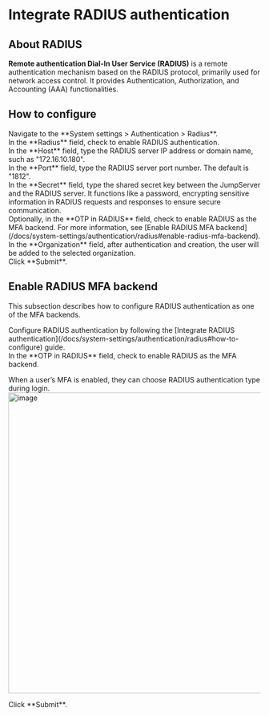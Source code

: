 # Integrate RADIUS authentication <Icon name="xpackTip"/>

## About RADIUS
**Remote authentication Dial-In User Service (RADIUS)** is a remote authentication mechanism based on the RADIUS protocol, primarily used for network access control. It provides Authentication, Authorization, and Accounting (AAA) functionalities.

## How to configure

<Steps>

<div>
<Nav name="system-settings" />
</div>

<div>
Navigate to the **System settings > Authentication > Radius**.
</div>

<div>
In the **Radius** field, check to enable RADIUS authentication.
</div>

<div>
In the **Host** field, type the RADIUS server IP address or domain name, such as "172.16.10.180".
</div>

<div>
In the **Port** field, type the RADIUS server port number. The default is "1812".
</div>

<div>
In the **Secret** field, type the shared secret key between the JumpServer and the RADIUS server. It functions like a password, encrypting sensitive information in RADIUS requests and responses to ensure secure communication.
</div>

<div>
Optionally, in the **OTP in RADIUS** field, check to enable RADIUS as the MFA backend. For more information, see [Enable RADIUS MFA backend](/docs/system-settings/authentication/radius#enable-radius-mfa-backend).
</div>

<div>
In the **Organization** field, after authentication and creation, the user will be added to the selected organization.
</div>

<div>
Click **Submit**.
</div>

</Steps>

## Enable RADIUS MFA backend

This subsection describes how to configure RADIUS authentication as one of the MFA backends.

<Steps>
<div>
Configure RADIUS authentication by following the [Integrate RADIUS authentication](/docs/system-settings/authentication/radius#how-to-configure) guide.
</div>

<div>
In the **OTP in RADIUS** field, check to enable RADIUS as the MFA backend.

When a user’s MFA is enabled, they can choose RADIUS authentication type during login.
<img src="/images/docs/admin-guides/system-settings/auth/radius-mfa.png" alt="image" width="600"/>
</div>

<div>
Click **Submit**.
</div>
</Steps>